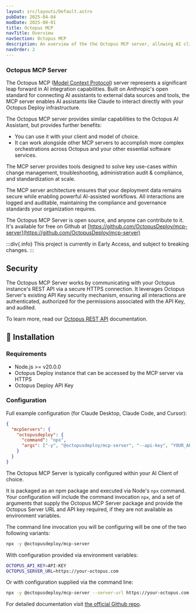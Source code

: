 ```yaml
---
layout: src/layouts/Default.astro
pubDate: 2025-04-04
modDate: 2025-08-01
title: Octopus MCP
navTitle: Overview
navSection: Octopus MCP
description: An overview of the the Octopus MCP server, allowing AI clients to leverage the power of Octopus Deploy
navOrder: 2
---
```


### Octopus MCP Server

The Octopus MCP ([Model Context Protocol](https://modelcontextprotocol.io/)) server represents a significant leap forward in AI integration capabilities. Built on Anthropic's open standard for connecting AI assistants to external data sources and tools, the MCP server enables AI assistants like Claude to interact directly with your Octopus Deploy infrastructure.

The Octopus MCP server provides similar capabilities to the Octopus AI Assistant, but provides further benefits:

- You can use it with your client and model of choice.
- It can work alongside other MCP servers to accomplish more complex orchestrations across Octopus and your other essential software services.

The MCP server provides tools designed to solve key use-cases within change management, troubleshooting, administration audit & compliance, and standardization at scale.

The MCP server architecture ensures that your deployment data remains secure while enabling powerful AI-assisted workflows. All interactions are logged and auditable, maintaining the compliance and governance standards your organization requires.

The Octopus MCP Server is open source, and anyone can contribute to it. It's available for free on Github at [https://github.com/OctopusDeploy/mcp-server](https://github.com/OctopusDeploy/mcp-server)

:::div{.info}
This project is currently in Early Access, and subject to breaking changes.
:::

## Security

The Octopus MCP Server works by communicating with your Octopus instance's REST API via a secure HTTPS connection. It leverages Octopus Server's existing API Key security mechanism, ensuring all interactions are authenticated, authorized for the permissions associated with the API Key, and audited.

To learn more, read our [Octopus REST API](/docs/octopus-rest-api) documentation.

## 🚀 Installation

### Requirements
- Node.js >= v20.0.0
- Octopus Deploy instance that can be accessed by the MCP server via HTTPS
- Octopus Deploy API Key

### Configuration

Full example configuration (for Claude Desktop, Claude Code, and Cursor):
```json
{
  "mcpServers": {
    "octopusdeploy": {
      "command": "npx",
      "args": ["-y", "@octopusdeploy/mcp-server", "--api-key", "YOUR_API_KEY", "--server-url", "https://your-octopus.com"]
    }
  }
}
```

The Octopus MCP Server is typically configured within your AI Client of choice. 

It is packaged as an npm package and executed via Node's `npx` command. Your configuration will include the command invocation `npx`, and a set of arguments that supply the Octopus MCP Server package and provide the Octopus Server URL and API key required, if they are not available as environment variables.

The command line invocation you will be configuring will be one of the two following variants:

```bash
npx -y @octopusdeploy/mcp-server
```

With configuration provided via environment variables:
```bash
OCTOPUS_API_KEY=API-KEY
OCTOPUS_SERVER_URL=https://your-octopus.com
```

Or with configuration supplied via the command line:
```bash
npx -y @octopusdeploy/mcp-server --server-url https://your-octopus.com --api-key YOUR_API_KEY
```

For detailed documentation visit [the official Github repo](https://github.com/OctopusDeploy/mcp-server).